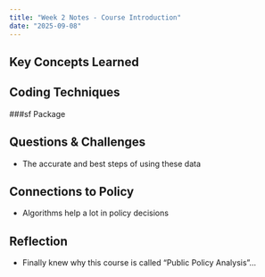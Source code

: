 ```yaml
---
title: "Week 2 Notes - Course Introduction"
date: "2025-09-08"
---
```


## Key Concepts Learned


## Coding Techniques

###sf Package

## Questions & Challenges
- The accurate and best steps of using these data

## Connections to Policy
- Algorithms help a lot in policy decisions

## Reflection
- Finally knew why this course is called “Public Policy Analysis”...
